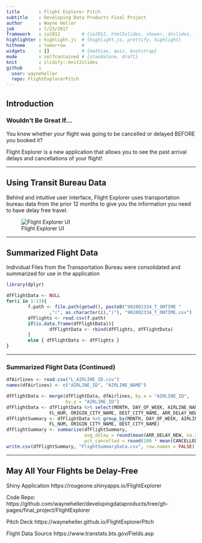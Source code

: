 ```yaml
---
title       : Flight Explorer Pitch
subtitle    : Developing Data Products Final Project
author      : Wayne Heller
job         : 7/23/2017
framework   : io2012        # {io2012, html5slides, shower, dzslides, ...}
highlighter : highlight.js  # {highlight.js, prettify, highlight}
hitheme     : tomorrow      # 
widgets     : []            # {mathjax, quiz, bootstrap}
mode        : selfcontained # {standalone, draft}
knit        : slidify::knit2slides
github      :
  user: wayneheller
  repo: FlightExplorerPitch
---
```



## Introduction

### Wouldn't Be Great If...

You knew whether your flight was going to be cancelled or delayed BEFORE you booked it?

Flight Explorer is a new application that allows you to see the past arrival delays and cancellations of your flight!

---

## Using Transit Bureau Data

Behind and intuitive user interface, Flight Explorer uses transportation bureau data from the prior 12 months to give you the information you need to have delay free travel.

![Flight Explorer UI](FlightExplorer.png)

---

## Summarized Flight Data
Individual Files from the Transportation Bureau were consolidated and summarized for use in the application
```r
library(dplyr)

dfFlightData <- NULL
for(i in 1:13){
        f.path <- file.path(getwd(), paste0("902002334_T_ONTIME "
                ,"(", as.character(i),")"), "902002334_T_ONTIME.csv")
        dfFlights <- read.csv(f.path)
        if(is.data.frame(dfFlightData)){
                dfFlightData <- rbind(dfFlights, dfFlightData)
        }
        else { dfFlightData <- dfFlights }
}
```

---

### Summarized Flight Data (Continued)
```r
dfAirlines <- read.csv("L_AIRLINE_ID.csv")
names(dfAirlines) <- c("AIRLINE_ID", "AIRLINE_NAME")

dfFlightData <- merge(dfFlightData, dfAirlines, by.x = "AIRLINE_ID", 
                      by.y = "AIRLINE_ID")
dfFlightData <- dfFlightData %>% select(MONTH, DAY_OF_WEEK, AIRLINE_NAME, 
                FL_NUM, ORIGIN_CITY_NAME, DEST_CITY_NAME, ARR_DELAY_NEW, CANCELLED)
dfFlightSummary <- dfFlightData %>% group_by(MONTH, DAY_OF_WEEK, AIRLINE_NAME, 
                FL_NUM, ORIGIN_CITY_NAME, DEST_CITY_NAME)
dfFlightSummary <- summarize(dfFlightSummary, 
                             avg_delay = round(mean(ARR_DELAY_NEW, na.rm = TRUE),0), 
                             pct_cancelled = round(100 * mean(CANCELLED, na.rm = TRUE),0))
write.csv(dfFlightSummary, "FlightSummaryData.csv", row.names = FALSE)
```


---

## May All Your Flights be Delay-Free

Shiny Application https://rougeone.shinyapps.io/FlightExplorer

Code Repo:  
https://github.com/wayneheller/developingdataproducts/tree/gh-pages/final_project/FlightExplorer

Pitch Deck https://wayneheller.github.io/FlightExplorerPitch

Flight Data Source https://www.transtats.bts.gov/Fields.asp

